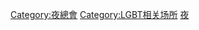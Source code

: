 {{Commons category|Gay nightclubs}}

[[Category:夜總會|Category:夜總會]]
[[Category:LGBT相关场所|Category:LGBT相关场所]]
[[Category:酒吧|夜]]